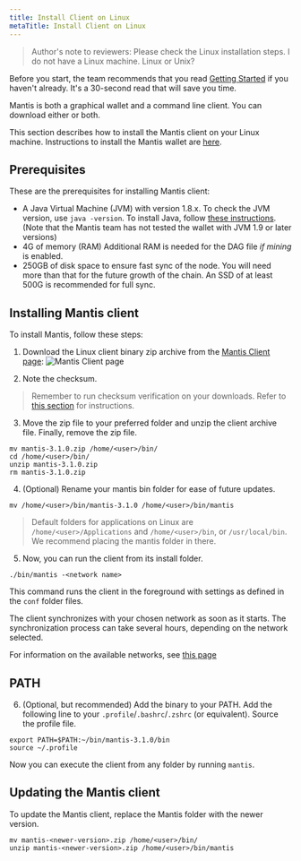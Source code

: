 ```yaml
---
title: Install Client on Linux
metaTitle: Install Client on Linux
---
```

> Author's note to reviewers: Please check the Linux installation steps. I do not have a Linux machine. Linux or Unix?

Before you start, the team recommends that you read [Getting Started](/first-steps/getting-started) if you haven't already. It's a 30-second read that will save you time.

Mantis is both a graphical wallet and a command line client. You can download either or both.

This section describes how to install the Mantis client on your Linux machine. Instructions to install the Mantis wallet are [here](/install/-install-wallet-linux).


## Prerequisites

These are the prerequisites for installing Mantis client:
* A Java Virtual Machine (JVM) with version 1.8.x.
    To check the JVM version, use
     `java -version`.
    To install Java, follow [these instructions](https://java.com/en/download/help/download_options.html).
    (Note that  the Mantis team has not tested the wallet with JVM 1.9 or later versions)
* 4G of memory (RAM)
    Additional RAM is needed for the DAG file _if mining_ is enabled.
* 250GB of disk space to ensure fast sync of the node. You will need more than that for the future growth of the chain. An SSD of at least 500G is recommended for full sync.


## Installing Mantis client

To install Mantis, follow these steps:
1. Download the Linux client binary zip archive from  the [Mantis Client page](https://mantisclient.io/):
![Mantis Client page](../images/1-Download-Client.png)

2. Note the checksum.
> Remember to run checksum verification on your downloads. Refer to [this section](/how-tos/how-check-hash-linux) for instructions.

3. Move the zip file to your preferred folder and unzip the client archive file. Finally, remove the zip file.

```
mv mantis-3.1.0.zip /home/<user>/bin/
cd /home/<user>/bin/
unzip mantis-3.1.0.zip
rm mantis-3.1.0.zip
```

4. (Optional) Rename your mantis bin folder for ease of future updates.

```
mv /home/<user>/bin/mantis-3.1.0 /home/<user>/bin/mantis
```

> Default folders for applications on Linux are `/home/<user>/Applications` and `/home/<user>/bin`, or `/usr/local/bin`. We recommend placing the mantis folder in there.


5. Now, you can run the client from its install folder.

```
./bin/mantis -<network name>
```

This command runs the client in the foreground with settings as defined in the `conf` folder files.

The client synchronizes with your chosen network as soon as it starts. The synchronization process can take several hours, depending on the network selected.

For information on the available networks, see [this page](/learn/mantis-client-wallet)

## PATH
6. (Optional, but recommended) Add the binary to your PATH. Add the following line to your `.profile`/`.bashrc`/`.zshrc` (or equivalent). Source the profile file.

```
export PATH=$PATH:~/bin/mantis-3.1.0/bin
source ~/.profile
```

Now you can execute the client from any folder by running `mantis`.


## Updating the Mantis client

To update the Mantis client, replace the Mantis folder with the newer version.

```
mv mantis-<newer-version>.zip /home/<user>/bin/
unzip mantis-<newer-version>.zip /home/<user>/bin/mantis
```
